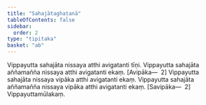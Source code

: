 ```yaml
---
title: "Sahajātaghaṭanā"
tableOfContents: false
sidebar:
  order: 2
type: "tipitaka"
basket: "ab"
---
```



<DynamicBreadcrumb />

<Division number="378">

<Paragraph number="1137">
Vippayutta sahajāta nissaya atthi avigatanti tīṇi. Vippayutta sahajāta aññamañña nissaya atthi avigatanti ekaṃ. [Avipāka—  2]
</Paragraph>

<Paragraph number="1138">
Vippayutta sahajāta nissaya vipāka atthi avigatanti ekaṃ. Vippayutta sahajāta aññamañña nissaya vipāka atthi avigatanti ekaṃ. [Savipāka—  2]

</Paragraph>
</Division>

<Paragraph number="1139" type="center">
Vippayuttamūlakaṃ.
</Paragraph>
